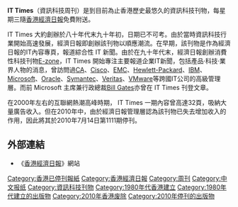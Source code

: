{{unreferenced|time=2010-08-17T03:36:39+00:00}}
'''IT Times'''（資訊科技周刊）是到目前為止香港歷史最悠久的資訊科技刊物，每星期三隨[[香港經濟日報|香港經濟日報]]免費附送。

IT Times 大約創辦於八十年代末九十年初，日期已不可考。由於當時資訊科技行業開始高速發展，經濟日報即創辦該刊物以順應潮流。在早期，該刊物是作為經濟日報的IT內容專頁，報道綜合性 IT 新聞。由於在九十年代末，經濟日報創辦消費性科技刊物[[E-zone|E-zone]]，IT Times 開始專注主要報道企業IT新聞，包括產品·科技·業界人物的消息，曾訪問過[http://en.wikipedia.org/wiki/CA_Technologies CA]{{Wayback|url=http://en.wikipedia.org/wiki/CA_Technologies |date=20100817025404 }}、[[Cisco|Cisco]]、[[EMC|EMC]]、[[Hewlett-Packard|Hewlett-Packard]]、[[IBM|IBM]]、[[Microsoft|Microsoft]]、[[Oracle|Oracle]]、[[Symantec|Symantec]]、[http://en.wikipedia.org/wiki/Veritas_software Veritas]{{Wayback|url=http://en.wikipedia.org/wiki/Veritas_software |date=20100303005311 }}、[[VMware|VMware]]等跨國IT公司的高級管理層。而前 Microsoft 主席兼行政總裁[[Bill_Gates|Bill Gates]]亦曾在 IT Times 刊登文章。

在2000年左右的互聯網熱潮高峰時期， IT Times 一期內容曾高達32頁，吸納大量廣告收入。但在2010年中，由於經濟日報管理層認為該刊物已失去增加收入的作用，因此將其於2010年7月14日第1111期停刊。

==外部連結==
* 《[http://www.hket.com 香港經濟日報]{{Wayback|url=http://www.hket.com/ |date=20200909121403 }}》網站

[[Category:香港已停刊報紙|Category:香港已停刊報紙]]
[[Category:香港經濟日報|Category:香港經濟日報]]
[[Category:周刊|Category:周刊]]
[[Category:中文报纸|Category:中文报纸]]
[[Category:資訊科技刊物|Category:資訊科技刊物]]
[[Category:1980年代香港建立|Category:1980年代香港建立]]
[[Category:1980年代建立的出版物|Category:1980年代建立的出版物]]
[[Category:2010年香港废除|Category:2010年香港废除]]
[[Category:2010年停刊的出版物|Category:2010年停刊的出版物]]